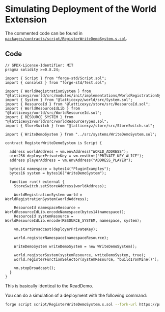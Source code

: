 # Simulating Deployment of the World Extension

The commented code can be found in [`packages/contracts/script/RegisterWriteDemoSystem.s.sol`](https://github.com/primodiumxyz/developer/tree/main/examples/WriteDemo/packages/contracts/script/RegisterWriteDemoSystem.s.sol).

## Code

```solidity filename="examples/WriteDemo/packages/contracts/script/RegisterWriteDemoSystem.s.sol" showLineNumbers
// SPDX-License-Identifier: MIT
pragma solidity >=0.8.24;

import { Script } from "forge-std/Script.sol";
import { console2 } from "forge-std/Test.sol";

import { WorldRegistrationSystem } from "@latticexyz/world/src/modules/init/implementations/WorldRegistrationSystem.sol";
import { System } from "@latticexyz/world/src/System.sol";
import { ResourceId } from "@latticexyz/store/src/ResourceId.sol";
import { WorldResourceIdLib } from "@latticexyz/world/src/WorldResourceId.sol";
import { RESOURCE_SYSTEM } from "@latticexyz/world/src/worldResourceTypes.sol";
import { StoreSwitch } from "@latticexyz/store/src/StoreSwitch.sol";

import { WriteDemoSystem } from "../src/systems/WriteDemoSystem.sol";

contract RegisterWriteDemoSystem is Script {

  address worldAddress = vm.envAddress("WORLD_ADDRESS");
  uint256 deployerPrivateKey = vm.envUint("PRIVATE_KEY_ALICE");
  address playerAddress = vm.envAddress("ADDRESS_PLAYER");

  bytes14 namespace = bytes14("PluginExamples");
  bytes16 system = bytes16("WriteDemoSystem");

  function run() external {
    StoreSwitch.setStoreAddress(worldAddress);

    WorldRegistrationSystem world = WorldRegistrationSystem(worldAddress);

    ResourceId namespaceResource = WorldResourceIdLib.encodeNamespace(bytes14(namespace));
    ResourceId systemResource = WorldResourceIdLib.encode(RESOURCE_SYSTEM, namespace, system);

    vm.startBroadcast(deployerPrivateKey);

    world.registerNamespace(namespaceResource);

    WriteDemoSystem writeDemoSystem = new WriteDemoSystem();

    world.registerSystem(systemResource, writeDemoSystem, true);
    world.registerFunctionSelector(systemResource, "buildIronMine()");

    vm.stopBroadcast();
  }
}
```

This is basically identical to the ReadDemo.

You can do a simulation of a deployment with the following command:

```bash
forge script script/RegisterWriteDemoSystem.s.sol --fork-url https://primodium-sepolia.rpc.caldera.xyz/http
```
